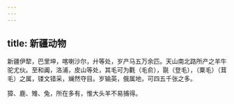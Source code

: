 ```yaml
---
---
---
```

title: 新疆动物
---



新疆伊犂，巴里坤，喀喇沙尔，廾等处，岁产马五万余匹。天山南北路所产之羊牛驼尤伙。至和阗，洛浦，皮山等处，其毛可为氍（毛俞），毾（登毛），（粟毛）（茸毛）之属，镂文错采，斓然夺目。岁输英，俄属地，可四五千张之多。

獐、鹿、雉、兔，所在多有，惟大头羊不易捕得。
